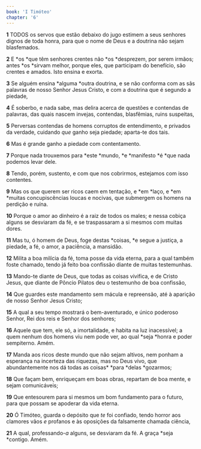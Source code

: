```yaml
---
book: 'I Timóteo'
chapter: '6'
---
```


**1** TODOS os servos que estão debaixo do jugo estimem a seus senhores dignos de toda honra, para que o nome de Deus e a doutrina não sejam blasfemados.

**2** E *os *que têm senhores crentes não *os *desprezem, por serem irmãos; antes *os *sirvam melhor, porque eles, que participam do benefício, são crentes e amados. Isto ensina e exorta.

**3** Se alguém ensina *alguma *outra doutrina, e se não conforma com as sãs palavras de nosso Senhor Jesus Cristo, e com a doutrina que é segundo a piedade,

**4** É soberbo, e nada sabe, mas delira acerca de questões e contendas de palavras, das quais nascem invejas, contendas, blasfêmias, ruins suspeitas,

**5** Perversas contendas de homens corruptos de entendimento, e privados da verdade, cuidando _que_ ganho seja piedade; aparta-te dos tais.

**6** Mas é grande ganho a piedade com contentamento.

**7** Porque nada trouxemos para *este *mundo, *e *manifesto *é *que nada podemos levar dele.

**8** Tendo, porém, sustento, e com que nos cobrirmos, estejamos com isso contentes.

**9** Mas os que querem ser ricos caem em tentação, e *em *laço, e *em *muitas concupiscências loucas e nocivas, que submergem os homens na perdição e ruína.

**10** Porque o amor ao dinheiro é a raiz de todos os males; e nessa cobiça alguns se desviaram da fé, e se traspassaram a si mesmos com muitas dores.

**11** Mas tu, ó homem de Deus, foge destas *coisas, *e segue a justiça, a piedade, a fé, o amor, a paciência, a mansidão.

**12** Milita a boa milícia da fé, toma posse da vida eterna, para a qual também foste chamado, tendo já feito boa confissão diante de muitas testemunhas.

**13** Mando-te diante de Deus, que todas as coisas vivifica, e de Cristo Jesus, que diante de Pôncio Pilatos deu o testemunho de boa confissão,

**14** Que guardes este mandamento sem mácula e repreensão, até à aparição de nosso Senhor Jesus Cristo;

**15** A qual a seu tempo mostrará o bem-aventurado, e único poderoso Senhor, Rei dos reis e Senhor dos senhores;

**16** Aquele que tem, ele só, a imortalidade, e habita na luz inacessível; a quem nenhum dos homens viu nem pode ver, ao qual *seja *honra e poder sempiterno. Amém.

**17** Manda aos ricos deste mundo que não sejam altivos, nem ponham a esperança na incerteza das riquezas, mas no Deus vivo, que abundantemente nos dá todas as coisas\* *para *delas \*gozarmos;

**18** Que façam bem, enriqueçam em boas obras, repartam de boa mente, e sejam comunicáveis;

**19** Que entesourem para si mesmos um bom fundamento para o futuro, para que possam se apoderar da vida eterna.

**20** Ó Timóteo, guarda o depósito que _te_ foi confiado, tendo horror aos clamores vãos _e_ profanos e às oposições da falsamente chamada ciência,

**21** A qual, professando-_a_ alguns, se desviaram da fé. A graça *seja *contigo. Amém.
